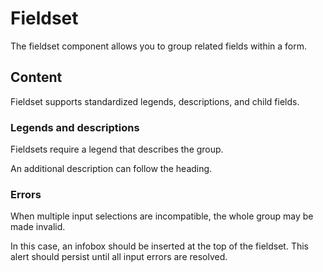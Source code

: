 
<Meta anchor />

# Fieldset

The fieldset component allows you to group related fields within a form.

<Canvas>
  <Story id="mui-components-forms-fieldset--simple" />
</Canvas>

## Content

Fieldset supports standardized legends, descriptions, and child fields.

### Legends and descriptions

Fieldsets require a legend that describes the group.

An additional description can follow the heading.

<Canvas>
  <Story id="mui-components-forms-fieldset--description" />
</Canvas>

### Errors

When multiple input selections are incompatible, the whole group may be made invalid.

In this case, an infobox should be inserted at the top of the fieldset. This alert should persist until all input errors are resolved.

<Canvas>
  <Story id="mui-components-forms-fieldset--alert" />
</Canvas>
